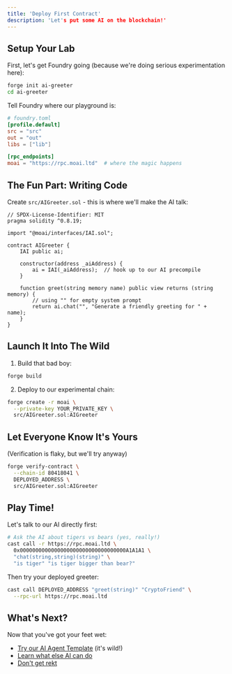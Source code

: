 ```yaml
---
title: 'Deploy First Contract'
description: 'Let's put some AI on the blockchain!'
---
```


## Setup Your Lab

First, let's get Foundry going (because we're doing serious experimentation here):

```bash
forge init ai-greeter
cd ai-greeter
```

Tell Foundry where our playground is:

```toml
# foundry.toml
[profile.default]
src = "src"
out = "out"
libs = ["lib"]

[rpc_endpoints]
moai = "https://rpc.moai.ltd"  # where the magic happens
```

## The Fun Part: Writing Code

Create `src/AIGreeter.sol` - this is where we'll make the AI talk:

```solidity
// SPDX-License-Identifier: MIT
pragma solidity ^0.8.19;

import "@moai/interfaces/IAI.sol";

contract AIGreeter {
    IAI public ai;

    constructor(address _aiAddress) {
        ai = IAI(_aiAddress);  // hook up to our AI precompile
    }

    function greet(string memory name) public view returns (string memory) {
        // using "" for empty system prompt
        return ai.chat("", "Generate a friendly greeting for " + name);
    }
}
```

## Launch It Into The Wild

1. Build that bad boy:

```bash
forge build
```

2. Deploy to our experimental chain:

```bash
forge create -r moai \
  --private-key YOUR_PRIVATE_KEY \
  src/AIGreeter.sol:AIGreeter
```

## Let Everyone Know It's Yours

(Verification is flaky, but we'll try anyway)

```bash
forge verify-contract \
  --chain-id 80418041 \
  DEPLOYED_ADDRESS \
  src/AIGreeter.sol:AIGreeter
```

## Play Time!

Let's talk to our AI directly first:

```bash
# Ask the AI about tigers vs bears (yes, really!)
cast call -r https://rpc.moai.ltd \
  0x0000000000000000000000000000000000A1A1A1 \
  "chat(string,string)(string)" \
  "is tiger" "is tiger bigger than bear?"
```

Then try your deployed greeter:

```bash
cast call DEPLOYED_ADDRESS "greet(string)" "CryptoFriend" \
  --rpc-url https://rpc.moai.ltd
```

## What's Next?

Now that you've got your feet wet:

- [Try our AI Agent Template](/get-started/ai-agent-template) (it's wild!)
- [Learn what else AI can do](/essentials/what-is-moai-chain)
- [Don't get rekt](/essentials/safety-concerns)
